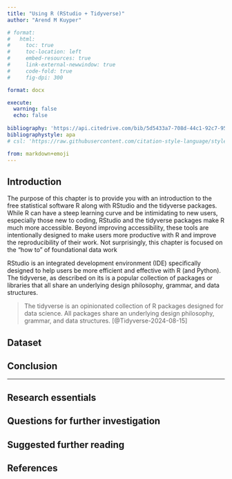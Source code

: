```yaml
---
title: "Using R (RStudio + Tidyverse)"
author: "Arend M Kuyper"

# format:
#   html:
#     toc: true
#     toc-location: left
#     embed-resources: true
#     link-external-newwindow: true
#     code-fold: true
#     fig-dpi: 300

format: docx

execute:
  warning: false
  echo: false
  
bibliography: 'https://api.citedrive.com/bib/5d5433a7-708d-44c1-92c7-9561963807cd/references.bib?x=eyJpZCI6ICI1ZDU0MzNhNy03MDhkLTQ0YzEtOTJjNy05NTYxOTYzODA3Y2QiLCAidXNlciI6ICIxMjc3OCIsICJzaWduYXR1cmUiOiAiNDYzYWRlM2ExZGFlMmE2ZDQ1MDlkYmY1ZjY5OTZhOWRhMjEwNjQyYmViYjY5NWYwNzM0YzE3NzI3YmM0NTkxOSJ9'
bibliographystyle: apa
# csl: 'https://raw.githubusercontent.com/citation-style-language/styles/master/apa-6th-edition.csl'

from: markdown+emoji 
---
```



## Introduction

The purpose of this chapter is to provide you with an introduction to the free statistical software R along with RStudio and the tidyverse packages. While R can have a steep learning curve and be intimidating to new users, especially those new to coding, RStudio and the tidyverse packages make R much more accessible. Beyond improving accessibility, these tools are intentionally designed to make users more productive with R and improve the reproducibility of their work. Not surprisingly, this chapter is focused on the "how to" of foundational data work


RStudio is an integrated development environment (IDE) specifically designed to help users be more efficient and effective with R (and Python). The tidyverse, as described on its is a popular collection of packages or libraries that all share an underlying design philosophy, grammar, and data structures. 

> The tidyverse is an opinionated collection of R packages designed for data science. All packages share an underlying design philosophy, grammar, and data structures. [@Tidyverse-2024-08-15]


## Dataset


## Conclusion


---

## Research essentials

## Questions for further investigation

## Suggested further reading


## References

::: {#refs}
:::
